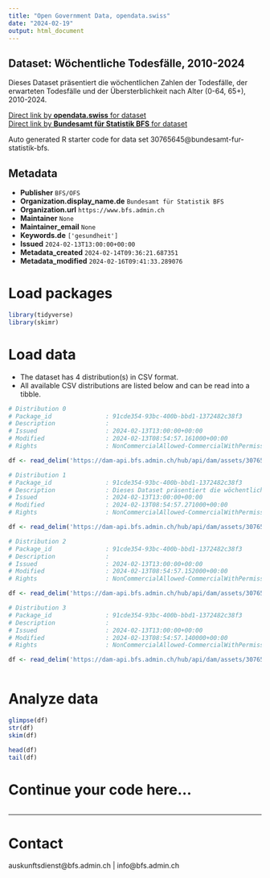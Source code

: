 ```yaml
---
title: "Open Government Data, opendata.swiss"
date: "2024-02-19"
output: html_document
---
```


## Dataset: Wöchentliche Todesfälle, 2010-2024

Dieses Dataset präsentiert die wöchentlichen Zahlen der Todesfälle, der erwarteten Todesfälle und der Übersterblichkeit nach Alter (0-64, 65+), 2010-2024.

[Direct link by **opendata.swiss** for dataset](https://opendata.swiss/de/dataset/wochentliche-todesfalle-2010-2024)<br>
[Direct link by **Bundesamt für Statistik BFS** for dataset](https://www.bfs.admin.ch/asset/de/ts-d-14.03.04.03-wr)

Auto generated R starter code for data set 30765645@bundesamt-fur-statistik-bfs.

## Metadata

- **Publisher** `BFS/OFS`
- **Organization.display_name.de** `Bundesamt für Statistik BFS`
- **Organization.url** `https://www.bfs.admin.ch`
- **Maintainer** `None`
- **Maintainer_email** `None`
- **Keywords.de** `['gesundheit']`
- **Issued** `2024-02-13T13:00:00+00:00`
- **Metadata_created** `2024-02-14T09:36:21.687351`
- **Metadata_modified** `2024-02-16T09:41:33.289076`


# Load packages

```r

library(tidyverse)
library(skimr)

```

# Load data

-   The dataset has 4 distribution(s) in CSV format.
-   All available CSV distributions are listed below and can be read into a tibble.

```r

# Distribution 0
# Package_id               : 91cde354-93bc-400b-bbd1-1372482c38f3
# Description              : 
# Issued                   : 2024-02-13T13:00:00+00:00
# Modified                 : 2024-02-13T08:54:57.161000+00:00
# Rights                   : NonCommercialAllowed-CommercialWithPermission-ReferenceRequired

df <- read_delim('https://dam-api.bfs.admin.ch/hub/api/dam/assets/30765671/master')

# Distribution 1
# Package_id               : 91cde354-93bc-400b-bbd1-1372482c38f3
# Description              : Dieses Dataset präsentiert die wöchentlichen Zahlen der Todesfälle, der erwarteten Todesfälle und der Übersterblichkeit nach Alter (0-64, 65+), 2010-2024.
# Issued                   : 2024-02-13T13:00:00+00:00
# Modified                 : 2024-02-13T08:54:57.271000+00:00
# Rights                   : NonCommercialAllowed-CommercialWithPermission-ReferenceRequired

df <- read_delim('https://dam-api.bfs.admin.ch/hub/api/dam/assets/30765665/master')

# Distribution 2
# Package_id               : 91cde354-93bc-400b-bbd1-1372482c38f3
# Description              : 
# Issued                   : 2024-02-13T13:00:00+00:00
# Modified                 : 2024-02-13T08:54:57.152000+00:00
# Rights                   : NonCommercialAllowed-CommercialWithPermission-ReferenceRequired

df <- read_delim('https://dam-api.bfs.admin.ch/hub/api/dam/assets/30765662/master')

# Distribution 3
# Package_id               : 91cde354-93bc-400b-bbd1-1372482c38f3
# Description              : 
# Issued                   : 2024-02-13T13:00:00+00:00
# Modified                 : 2024-02-13T08:54:57.140000+00:00
# Rights                   : NonCommercialAllowed-CommercialWithPermission-ReferenceRequired

df <- read_delim('https://dam-api.bfs.admin.ch/hub/api/dam/assets/30765657/master')



```

# Analyze data

```r

glimpse(df)
str(df)
skim(df)

head(df)
tail(df)

```

# Continue your code here...

```r

```

------------------------------------------------------------------------

# Contact

auskunftsdienst@bfs.admin.ch | info@bfs.admin.ch
